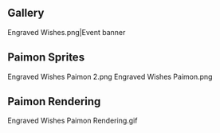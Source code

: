 {{EventTabs}}
==Gallery==
<gallery hideaddbutton="true" captionalign="center">
Engraved Wishes.png|Event banner
</gallery>

==Paimon Sprites==
<gallery hideaddbutton="true" captionalign="center">
Engraved Wishes Paimon 2.png
Engraved Wishes Paimon.png
</gallery>

==Paimon Rendering==
<gallery hideaddbutton="true" captionalign="center">
Engraved Wishes Paimon Rendering.gif
</gallery>